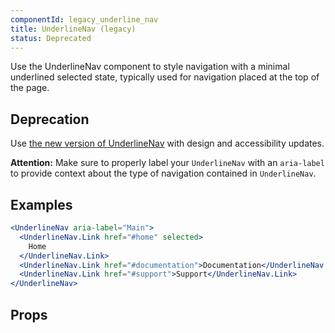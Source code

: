 ```yaml
---
componentId: legacy_underline_nav
title: UnderlineNav (legacy)
status: Deprecated
---
```



Use the UnderlineNav component to style navigation with a minimal underlined selected state, typically used for navigation placed at the top of the page.

## Deprecation

Use [the new version of UnderlineNav](/UnderlineNav) with design and accessibility updates.

**Attention:** Make sure to properly label your `UnderlineNav` with an `aria-label` to provide context about the type of navigation contained in `UnderlineNav`.

## Examples

```jsx live
<UnderlineNav aria-label="Main">
  <UnderlineNav.Link href="#home" selected>
    Home
  </UnderlineNav.Link>
  <UnderlineNav.Link href="#documentation">Documentation</UnderlineNav.Link>
  <UnderlineNav.Link href="#support">Support</UnderlineNav.Link>
</UnderlineNav>
```

## Props

<ComponentProps data={data} />
